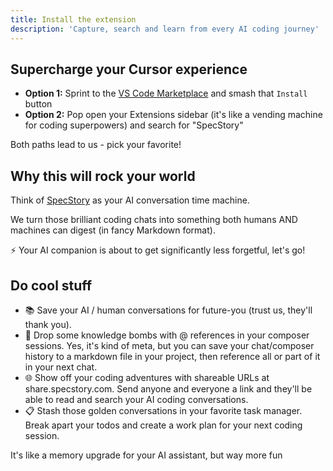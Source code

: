 ```yaml
---
title: Install the extension
description: 'Capture, search and learn from every AI coding journey'
---
```


## Supercharge your Cursor experience

- **Option 1:** Sprint to the [VS Code Marketplace](https://marketplace.visualstudio.com/items?itemName=SpecStory.specstory-vscode) and smash that `Install` button
- **Option 2:** Pop open your Extensions sidebar (it's like a vending machine for coding superpowers) and search for "SpecStory"

Both paths lead to us - pick your favorite!

## Why this will rock your world

Think of [SpecStory](https://specstory.com) as your AI conversation time machine. 

We turn those brilliant coding chats into something both humans AND machines can digest (in fancy Markdown format).

⚡ Your AI companion is about to get significantly less forgetful, let's go!


## Do cool stuff 

- 📚 Save your AI / human conversations for future-you (trust us, they'll thank you).
- 🧠 Drop some knowledge bombs with @ references in your composer sessions. Yes, it's kind of meta, but you can save your chat/composer history to a markdown file in your project, then reference all or part of it in your next chat.
- 🌐 Show off your coding adventures with shareable URLs at share.specstory.com. Send anyone and everyone a link and they'll be able to read and search your AI coding conversations.
- 📋 Stash those golden conversations in your favorite task manager. Break apart your todos and create a work plan for your next coding session.

It's like a memory upgrade for your AI assistant, but way more fun